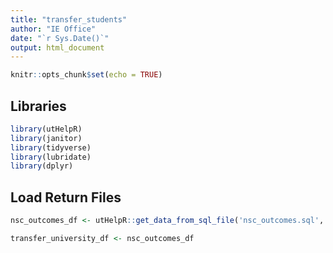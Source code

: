 ```yaml
---
title: "transfer_students"
author: "IE Office"
date: "`r Sys.Date()`"
output: html_document
---
```


```r
knitr::opts_chunk$set(echo = TRUE)
```


## Libraries
```r
library(utHelpR)
library(janitor)
library(tidyverse)
library(lubridate)
library(dplyr)
```

## Load Return Files
```r
nsc_outcomes_df <- utHelpR::get_data_from_sql_file('nsc_outcomes.sql','edify','project')
```

```r
transfer_university_df <- nsc_outcomes_df
```

